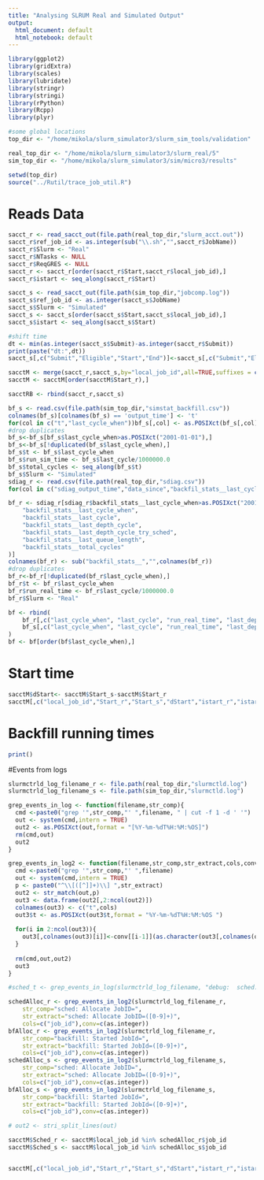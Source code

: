 ```yaml
---
title: "Analysing SLRUM Real and Simulated Output"
output:
  html_document: default
  html_notebook: default
---
```



```r
library(ggplot2)
library(gridExtra)
library(scales)
library(lubridate)
library(stringr)
library(stringi)
library(rPython)
library(Rcpp)
library(plyr)

#some global locations
top_dir <- "/home/mikola/slurm_simulator3/slurm_sim_tools/validation"

real_top_dir <- "/home/mikola/slurm_simulator3/slurm_real/5"
sim_top_dir <- "/home/mikola/slurm_simulator3/sim/micro3/results"

setwd(top_dir)
source("../Rutil/trace_job_util.R")
```

# Reads Data

```r
sacct_r <- read_sacct_out(file.path(real_top_dir,"slurm_acct.out"))
sacct_r$ref_job_id <- as.integer(sub("\\.sh","",sacct_r$JobName))
sacct_r$Slurm <- "Real"
sacct_r$NTasks <- NULL
sacct_r$ReqGRES <- NULL
sacct_r <- sacct_r[order(sacct_r$Start,sacct_r$local_job_id),]
sacct_r$istart <- seq_along(sacct_r$Start)

sacct_s <- read_sacct_out(file.path(sim_top_dir,"jobcomp.log"))
sacct_s$ref_job_id <- as.integer(sacct_s$JobName)
sacct_s$Slurm <- "Simulated"
sacct_s <- sacct_s[order(sacct_s$Start,sacct_s$local_job_id),]
sacct_s$istart <- seq_along(sacct_s$Start)

#shift time
dt <- min(as.integer(sacct_s$Submit)-as.integer(sacct_r$Submit))
print(paste("dt:",dt))
sacct_s[,c("Submit","Eligible","Start","End")]<-sacct_s[,c("Submit","Eligible","Start","End")]-dt

sacctM <- merge(sacct_r,sacct_s,by="local_job_id",all=TRUE,suffixes = c("_r","_s"))
sacctM <- sacctM[order(sacctM$Start_r),]

sacctRB <- rbind(sacct_r,sacct_s)
```

```r
bf_s <- read.csv(file.path(sim_top_dir,"simstat_backfill.csv"))
colnames(bf_s)[colnames(bf_s) == 'output_time'] <- 't'
for(col in c("t","last_cycle_when"))bf_s[,col] <- as.POSIXct(bf_s[,col],format = "%Y-%m-%d %H:%M:%S")
#drop duplicates
bf_s<-bf_s[bf_s$last_cycle_when>as.POSIXct("2001-01-01"),]
bf_s<-bf_s[!duplicated(bf_s$last_cycle_when),]
bf_s$t <- bf_s$last_cycle_when
bf_s$run_sim_time <- bf_s$last_cycle/1000000.0
bf_s$total_cycles <- seq_along(bf_s$t)
bf_s$Slurm <- "Simulated"
sdiag_r <- read.csv(file.path(real_top_dir,"sdiag.csv"))
for(col in c("sdiag_output_time","data_since","backfil_stats__last_cycle_when"))sdiag_r[,col] <- as.POSIXct(sdiag_r[,col],format = "%Y-%m-%d %H:%M:%S")

bf_r <- sdiag_r[sdiag_r$backfil_stats__last_cycle_when>as.POSIXct("2001-01-01"),c(
    "backfil_stats__last_cycle_when",
    "backfil_stats__last_cycle",
    "backfil_stats__last_depth_cycle",
    "backfil_stats__last_depth_cycle_try_sched",
    "backfil_stats__last_queue_length",
    "backfil_stats__total_cycles"
)]
colnames(bf_r) <- sub("backfil_stats__","",colnames(bf_r))
#drop duplicates
bf_r<-bf_r[!duplicated(bf_r$last_cycle_when),]
bf_r$t <- bf_r$last_cycle_when
bf_r$run_real_time <- bf_r$last_cycle/1000000.0
bf_r$Slurm <- "Real"

bf <- rbind(
    bf_r[,c("last_cycle_when", "last_cycle", "run_real_time", "last_depth_cycle", "last_depth_cycle_try_sched", "total_cycles", "Slurm")],
    bf_s[,c("last_cycle_when", "last_cycle", "run_real_time", "last_depth_cycle", "last_depth_cycle_try_sched", "total_cycles", "Slurm")]
)
bf <- bf[order(bf$last_cycle_when),]
```

# Start time

```r

sacctM$dStart<- sacctM$Start_s-sacctM$Start_r
sacctM[,c("local_job_id","Start_r","Start_s","dStart","istart_r","istart_s")]
```

# Backfill running times
```r

print()
```



#Events from logs

```r
slurmctrld_log_filename_r <- file.path(real_top_dir,"slurmctld.log")
slurmctrld_log_filename_s <- file.path(sim_top_dir,"slurmctld.log")

grep_events_in_log <- function(filename,str_comp){
  cmd <-paste0("grep '",str_comp,"' ",filename, " | cut -f 1 -d ' '")
  out <- system(cmd,intern = TRUE)
  out2 <- as.POSIXct(out,format = "[%Y-%m-%dT%H:%M:%OS]")
  rm(cmd,out)
  out2
}

grep_events_in_log2 <- function(filename,str_comp,str_extract,cols,conv){
  cmd <-paste0("grep '",str_comp,"' ",filename)
  out <- system(cmd,intern = TRUE)
  p <- paste0("^\\[([^]]+)\\] ",str_extract)
  out2 <- str_match(out,p)
  out3 <- data.frame(out2[,2:ncol(out2)])
  colnames(out3) <- c("t",cols)
  out3$t <- as.POSIXct(out3$t,format = "%Y-%m-%dT%H:%M:%OS ")
  
  for(i in 2:ncol(out3)){
    out3[,colnames(out3)[i]]<-conv[[i-1]](as.character(out3[,colnames(out3)[i]]))
  }
  
  rm(cmd,out,out2)
  out3
}

#sched_t <- grep_events_in_log(slurmctrld_log_filename, "debug:  sched: Running job scheduler")

schedAlloc_r <- grep_events_in_log2(slurmctrld_log_filename_r,
    str_comp="sched: Allocate JobID=",
    str_extract="sched: Allocate JobID=([0-9]+)",
    cols=c("job_id"),conv=c(as.integer))
bfAlloc_r <- grep_events_in_log2(slurmctrld_log_filename_r,
    str_comp="backfill: Started JobId=",
    str_extract="backfill: Started JobId=([0-9]+)",
    cols=c("job_id"),conv=c(as.integer))
schedAlloc_s <- grep_events_in_log2(slurmctrld_log_filename_s,
    str_comp="sched: Allocate JobID=",
    str_extract="sched: Allocate JobID=([0-9]+)",
    cols=c("job_id"),conv=c(as.integer))
bfAlloc_s <- grep_events_in_log2(slurmctrld_log_filename_s,
    str_comp="backfill: Started JobId=",
    str_extract="backfill: Started JobId=([0-9]+)",
    cols=c("job_id"),conv=c(as.integer))

# out2 <- stri_split_lines(out)
```


```r

sacctM$Sched_r <- sacctM$local_job_id %in% schedAlloc_r$job_id
sacctM$Sched_s <- sacctM$local_job_id %in% schedAlloc_s$job_id


sacctM[,c("local_job_id","Start_r","Start_s","dStart","istart_r","istart_s","Sched_r","Sched_s")]
```


